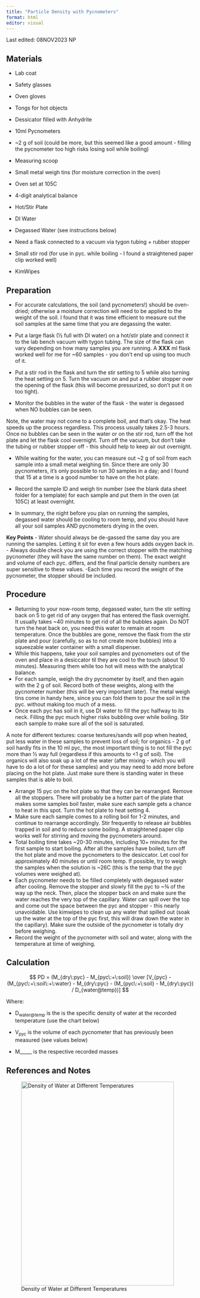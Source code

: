 ```yaml
---
title: "Particle Density with Pycnometers"
format: html
editor: visual
---
```


::: callout-note
Last edited: 08NOV2023 NP
:::

## Materials

-   Lab coat

-   Safety glasses

-   Oven gloves

-   Tongs for hot objects

-   Dessicator filled with Anhydrite

-   10ml Pycnometers

-   \~2 g of soil (could be more, but this seemed like a good amount - filling the pycnometer too high risks losing soil while boiling)

-   Measuring scoop

-   Small metal weigh tins (for moisture correction in the oven)

-   Oven set at 105C

-   4-digit analytical balance

-   Hot/Stir Plate

-   DI Water

-   Degassed Water (see instructions below)

-   Need a flask connected to a vacuum via tygon tubing + rubber stopper

-   Small stir rod (for use in pyc. while boiling - I found a straightened paper clip worked well)

-   KimWipes

## Preparation

-   For accurate calculations, the soil (and pycnometers!) should be oven-dried; otherwise a moisture correction will need to be applied to the weight of the soil. I found that it was time efficient to measure out the soil samples at the same time that you are degassing the water.

-   Put a large flask (½ full with DI water) on a hot/stir plate and connect it to the lab bench vacuum with tygon tubing. The size of the flask can vary depending on how many samples you are running. A **XXX** ml flask worked well for me for \~60 samples - you don't end up using too much of it.

-   Put a stir rod in the flask and turn the stir setting to 5 while also turning the heat setting on 5. Turn the vacuum on and put a rubber stopper over the opening of the flask (this will become pressurized, so don't put it on too tight).

-   Monitor the bubbles in the water of the flask - the water is degassed when NO bubbles can be seen.

::: callout-note
Note, the water may not come to a complete boil, and that's okay. The heat speeds up the process regardless. This process usually takes 2.5-3 hours. Once no bubbles can be seen in the water or on the stir rod, turn off the hot plate and let the flask cool overnight. Turn off the vacuum, but don't take the tubing or rubber stopper off - this should help to keep air out overnight.
:::

-   While waiting for the water, you can measure out \~2 g of soil from each sample into a small metal weighing tin. Since there are only 30 pycnometers, it's only possible to run 30 samples in a day; and I found that 15 at a time is a good number to have on the hot plate.

-   Record the sample ID and weigh tin number (see the blank data sheet folder for a template) for each sample and put them in the oven (at 105C) at least overnight.

-   In summary, the night before you plan on running the samples, degassed water should be cooling to room temp, and you should have all your soil samples AND pycnometers drying in the oven.

::: callout-note
**Key Points** - Water should always be de-gassed the same day you are running the samples. Letting it sit for even a few hours adds oxygen back in. - Always double check you are using the correct stopper with the matching pycnometer (they will have the same number on them). The exact weight and volume of each pyc. differs, and the final particle density numbers are super sensitive to these values. -Each time you record the weight of the pycnometer, the stopper should be included.
:::

## Procedure

-   Returning to your now-room temp, degassed water, turn the stir setting back on 5 to get rid of any oxygen that has entered the flask overnight. It usually takes \~40 minutes to get rid of all the bubbles again. Do NOT turn the heat back on, you need this water to remain at room temperature. Once the bubbles are gone, remove the flask from the stir plate and pour (carefully, so as to not create more bubbles) into a squeezable water container with a small dispenser.
-   While this happens, take your soil samples and pycnometers out of the oven and place in a desiccator til they are cool to the touch (about 10 minutes). Measuring them while too hot will mess with the analytical balance.
-   For each sample, weigh the dry pycnometer by itself, and then again with the 2 g of soil. Record both of these weights, along with the pycnometer number (this will be very important later). The metal weigh tins come in handy here, since you can fold them to pour the soil in the pyc. without making too much of a mess.
-   Once each pyc has soil in it, use DI water to fill the pyc halfway to its neck. Filling the pyc much higher risks bubbling over while boiling. Stir each sample to make sure all of the soil is saturated.

::: callout-note
A note for different textures: coarse textures/sands will pop when heated, put less water in these samples to prevent loss of soil; for organics - 2 g of soil hardly fits in the 10 ml pyc, the most important thing is to not fill the pyc more than ½ way full (regardless if this amounts to \<1 g of soil). The organics will also soak up a lot of the water (after mixing - which you will have to do a lot of for these samples) and you may need to add more before placing on the hot plate. Just make sure there is standing water in these samples that is able to boil.
:::

-   Arrange 15 pyc on the hot plate so that they can be rearranged. Remove all the stoppers. There will probably be a hotter part of the plate that makes some samples boil faster, make sure each sample gets a chance to heat in this spot. Turn the hot plate to heat setting 4.
-   Make sure each sample comes to a rolling boil for 1-2 minutes, and continue to rearrange accordingly. Stir frequently to release air bubbles trapped in soil and to reduce some boiling. A straightened paper clip works well for stirring and moving the pycnometers around.
-   Total boiling time takes \~20-30 minutes, including 10+ minutes for the first sample to start boiling. After all the samples have boiled, turn off the hot plate and move the pycnometers to the desiccator. Let cool for approximately 40 minutes or until room temp. If possible, try to weigh the samples when the solution is \~26C (this is the temp that the pyc volumes were weighed at).
-   Each pycnometer needs to be filled completely with degassed water after cooling. Remove the stopper and slowly fill the pyc to \~¾ of the way up the neck. Then, place the stopper back on and make sure the water reaches the very top of the capillary. Water can spill over the top and come out the space between the pyc and stopper - this nearly unavoidable. Use kimwipes to clean up any water that spilled out (soak up the water at the top of the pyc first, this will draw down the water in the capillary). Make sure the outside of the pycnometer is totally dry before weighing.
-   Record the weight of the pycnometer with soil and water, along with the temperature at time of weighing.

## Calculation

$$
PD = (M_{dry\:pyc} - M_{pyc\:+\:soil}) \over [V_{pyc} - (M_{pyc\:+\:soil\:+\:water} - M_{dry\:pyc} - (M_{pyc\:+\:soil} - M_{dry\:pyc}) / D_{water@temp})]
$$

Where:

-   D~water\@temp~ is the is the specific density of water at the recorded temperature (use the chart below)

-   V~pyc~ is the volume of each pycnometer that has previously been measured (see values below)

-   M\_\_\_\_\_ is the respective recorded masses

## References and Notes

![Density of Water at Different Temperatures](particledensity1.png){#fig-waterdensity width="409" height="545"}
